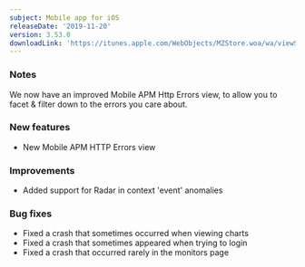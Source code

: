 ```yaml
---
subject: Mobile app for iOS
releaseDate: '2019-11-20'
version: 3.53.0
downloadLink: 'https://itunes.apple.com/WebObjects/MZStore.woa/wa/viewSoftware?id=594038638&mt=8'
---
```


### Notes

We now have an improved Mobile APM Http Errors view, to allow you to facet & filter down to the errors you care about.

### New features

* New Mobile APM HTTP Errors view

### Improvements

* Added support for Radar in context 'event' anomalies

### Bug fixes

* Fixed a crash that sometimes occurred when viewing charts
* Fixed a crash that sometimes appeared when trying to login
* Fixed a crash that occurred rarely in the monitors page
